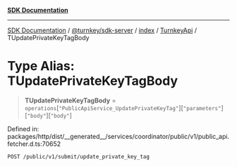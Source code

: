 [**SDK Documentation**](../../../../../../README.mdx)

***

[SDK Documentation](../../../../../../packages.mdx) / [@turnkey/sdk-server](../../../../README.mdx) / [index](../../../README.mdx) / [TurnkeyApi](../README.mdx) / TUpdatePrivateKeyTagBody

# Type Alias: TUpdatePrivateKeyTagBody

> **TUpdatePrivateKeyTagBody** = `operations`\[`"PublicApiService_UpdatePrivateKeyTag"`\]\[`"parameters"`\]\[`"body"`\]\[`"body"`\]

Defined in: packages/http/dist/\_\_generated\_\_/services/coordinator/public/v1/public\_api.fetcher.d.ts:70652

`POST /public/v1/submit/update_private_key_tag`
